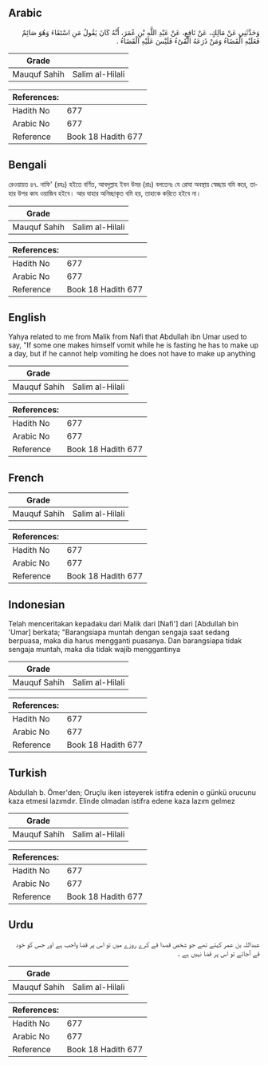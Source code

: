 ## Arabic


<div dir="rtl" lang="ar" style={{fontSize:'larger',backgroundColor:'#f8f9fa',padding:20}}>
وَحَدَّثَنِي عَنْ مَالِكٍ، عَنْ نَافِعٍ، عَنْ عَبْدِ اللَّهِ بْنِ عُمَرَ، أَنَّهُ كَانَ يَقُولُ مَنِ اسْتَقَاءَ وَهُوَ صَائِمٌ فَعَلَيْهِ الْقَضَاءُ وَمَنْ ذَرَعَهُ الْقَىْءُ فَلَيْسَ عَلَيْهِ الْقَضَاءُ ‏.‏
</div>
<div style={{backgroundColor:'#f8f9fa',padding:20, marginBottom: 10}}><table> <thead> <tr> <th>Grade</th> <th></th> </tr> </thead> <tbody> <tr><td>Mauquf Sahih</td><td>Salim al-Hilali</td></tr></tbody></table><table> <thead> <tr> <th>References:</th> <th></th> </tr> </thead> <tbody><tr><td>Hadith No</td><td>677</td></tr><tr><td>Arabic No</td><td>677</td></tr><tr><td>Reference</td><td>Book 18 Hadith 677</td></tr></tbody></table></div>

## Bengali


<div dir="ltr" lang="bn" style={{fontSize:'larger',backgroundColor:'#f8f9fa',padding:20}}>
রেওয়ায়ত ৪৭. নাফি' (রহঃ) হইতে বর্ণিত, আবদুল্লাহ ইবন উমর (রাঃ) বলতেনঃ যে রোযা অবস্থায় স্বেচ্ছায় বমি করে, তাহার উপর কায ওয়াজিব হইবে। আর যাহার অনিচ্ছাকৃত বমি হয়, তাহাকে করিতে হইবে না।
</div>
<div style={{backgroundColor:'#f8f9fa',padding:20, marginBottom: 10}}><table> <thead> <tr> <th>Grade</th> <th></th> </tr> </thead> <tbody> <tr><td>Mauquf Sahih</td><td>Salim al-Hilali</td></tr></tbody></table><table> <thead> <tr> <th>References:</th> <th></th> </tr> </thead> <tbody><tr><td>Hadith No</td><td>677</td></tr><tr><td>Arabic No</td><td>677</td></tr><tr><td>Reference</td><td>Book 18 Hadith 677</td></tr></tbody></table></div>

## English


<div dir="ltr" lang="en" style={{fontSize:'larger',backgroundColor:'#f8f9fa',padding:20}}>
Yahya related to me from Malik from Nafi that Abdullah ibn Umar used to say, "If some one makes himself vomit while he is fasting he has to make up a day, but if he cannot help vomiting he does not have to make up anything
</div>
<div style={{backgroundColor:'#f8f9fa',padding:20, marginBottom: 10}}><table> <thead> <tr> <th>Grade</th> <th></th> </tr> </thead> <tbody> <tr><td>Mauquf Sahih</td><td>Salim al-Hilali</td></tr></tbody></table><table> <thead> <tr> <th>References:</th> <th></th> </tr> </thead> <tbody><tr><td>Hadith No</td><td>677</td></tr><tr><td>Arabic No</td><td>677</td></tr><tr><td>Reference</td><td>Book 18 Hadith 677</td></tr></tbody></table></div>

## French


<div dir="ltr" lang="fr" style={{fontSize:'larger',backgroundColor:'#f8f9fa',padding:20}}>

</div>
<div style={{backgroundColor:'#f8f9fa',padding:20, marginBottom: 10}}><table> <thead> <tr> <th>Grade</th> <th></th> </tr> </thead> <tbody> <tr><td>Mauquf Sahih</td><td>Salim al-Hilali</td></tr></tbody></table><table> <thead> <tr> <th>References:</th> <th></th> </tr> </thead> <tbody><tr><td>Hadith No</td><td>677</td></tr><tr><td>Arabic No</td><td>677</td></tr><tr><td>Reference</td><td>Book 18 Hadith 677</td></tr></tbody></table></div>

## Indonesian


<div dir="ltr" lang="id" style={{fontSize:'larger',backgroundColor:'#f8f9fa',padding:20}}>
Telah menceritakan kepadaku dari Malik dari [Nafi'] dari [Abdullah bin 'Umar] berkata; "Barangsiapa muntah dengan sengaja saat sedang berpuasa, maka dia harus mengganti puasanya. Dan barangsiapa tidak sengaja muntah, maka dia tidak wajib menggantinya
</div>
<div style={{backgroundColor:'#f8f9fa',padding:20, marginBottom: 10}}><table> <thead> <tr> <th>Grade</th> <th></th> </tr> </thead> <tbody> <tr><td>Mauquf Sahih</td><td>Salim al-Hilali</td></tr></tbody></table><table> <thead> <tr> <th>References:</th> <th></th> </tr> </thead> <tbody><tr><td>Hadith No</td><td>677</td></tr><tr><td>Arabic No</td><td>677</td></tr><tr><td>Reference</td><td>Book 18 Hadith 677</td></tr></tbody></table></div>

## Turkish


<div dir="ltr" lang="tr" style={{fontSize:'larger',backgroundColor:'#f8f9fa',padding:20}}>
Abdullah b. Ömer'den; Oruçlu iken isteyerek istifra edenin o günkü orucunu kaza etmesi lazımdır. Elinde olmadan istifra edene kaza lazım gelmez
</div>
<div style={{backgroundColor:'#f8f9fa',padding:20, marginBottom: 10}}><table> <thead> <tr> <th>Grade</th> <th></th> </tr> </thead> <tbody> <tr><td>Mauquf Sahih</td><td>Salim al-Hilali</td></tr></tbody></table><table> <thead> <tr> <th>References:</th> <th></th> </tr> </thead> <tbody><tr><td>Hadith No</td><td>677</td></tr><tr><td>Arabic No</td><td>677</td></tr><tr><td>Reference</td><td>Book 18 Hadith 677</td></tr></tbody></table></div>

## Urdu


<div dir="rtl" lang="ur" style={{fontSize:'larger',backgroundColor:'#f8f9fa',padding:20}}>
عبداللہ بن عمر کہتے تھے جو شخص قصدا قے کرے روزے میں تو اس پر قضا واجب ہے اور جس کو خود قے آجائے تو اس پر قضا نہیں ہے ۔
</div>
<div style={{backgroundColor:'#f8f9fa',padding:20, marginBottom: 10}}><table> <thead> <tr> <th>Grade</th> <th></th> </tr> </thead> <tbody> <tr><td>Mauquf Sahih</td><td>Salim al-Hilali</td></tr></tbody></table><table> <thead> <tr> <th>References:</th> <th></th> </tr> </thead> <tbody><tr><td>Hadith No</td><td>677</td></tr><tr><td>Arabic No</td><td>677</td></tr><tr><td>Reference</td><td>Book 18 Hadith 677</td></tr></tbody></table></div>